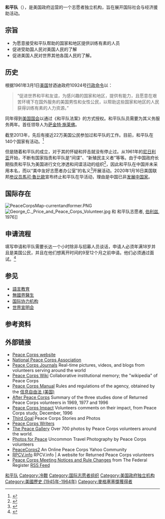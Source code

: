 {{NoteTA
|F=zh-hans:和平队; zh-tw:和平工作團;
|T=zh-cn:和平队; zh-tw:和平工作團;
|1=zh-hans:和平队; zh-hant:和平工作團;
|2=zh-cn:和平队; zh-tw:和平工作團;
}}
{{Infobox Government agency
|agency_name     = 和平队
|logo            = Peace corps logo16.svg
|logo_width      = 250
|logo_height     = 
|logo_caption    = 美国和平队标识
|seal            =
|seal_width      =
|seal_caption    =
|formed          = {{Start date and age|1961|03|01}}
|preceding1      =
|preceding2      =
|dissolved       =
|superseding     =
|jurisdiction    =
|headquarters    =  美国[[华盛顿哥伦比亚特区|华盛顿哥伦比亚特区]]<!--1111 20th Street, NW-->
|employees       = 7,000
|budget          = $4.1 亿 (2016 财年)<ref name="fast facts" />
|minister1_name  =
|minister1_pfo   =
|minister2_name  =
|minister2_pfo   =
|chief1_name     = [[Carrie_Hessler-Radelet|Carrie Hessler-Radelet]]<ref>[http://www.peacecorps.gov/about/leadership/depdir/ www.peacecorps.gov] {{Wayback|url=http://www.peacecorps.gov/about/leadership/depdir/ |date=20140216235301 }} Leadership > Acting Director. Retrieved 2013-09-20.</ref>
|chief1_position = (Director)
|parent_agency   = [[美國聯邦政府|美國聯邦政府]]
|child1_agency   =
|child2_agency   =
|website         = {{URL|https://www.peacecorps.gov}}
|footnotes       =
}}
'''和平队'''（{{lang-en|Peace Corps}}），是美国政府运营的一个志愿者独立机构，旨在展开国际社会与经济援助活动。

==宗旨==
* 为愿意接受和平队帮助的国家和地区提供训练有素的人员
* 促进受助国人民对美国人民的了解
* 促进美国人民对世界其他各国人民的了解。

== 历史 ==
根据1961年3月1日[[美国|美国]]甘迺迪政府10924号[[行政命令|行政命令]]以：
<blockquote>
“促进世界和平和友谊，为感兴趣的国家和地区，提供有能力，且愿意在艰苦环境下在国外服务的美国男性和女性公民，以帮助这些国家和地区的人民获得训练有素的人力资源。”
</blockquote>

同年得到[[美国国会|美国国会]]以通过《和平队法案》的方式授权。和平队队员需要为其义务服务两年。首任领导人为[[萨金特·施莱佛|萨金特·施莱佛]]。

截至2013年，先后有接近22万美国公民参加过和平队的工作。目前，和平队在140个国家有活动。<ref name="fast facts">{{cite web |url=http://www.peacecorps.gov/about/fastfacts/ |title=Fast Facts What Is Peace Corps? Learn About Peace Corps Peace Corps |accessdate=January 22, 2009 |archive-date=2016-05-19 |archive-url=https://web.archive.org/web/20160519183428/http://www.peacecorps.gov/about/fastfacts/ |dead-url=no }}</ref>

但是随着和平队的成立，对于其的怀疑和抨击就没有停止过。从1961年的[[尼日利亚|尼日利亚]]开始，不断有国家指责和平队是“间谍”、“新殖民主义者”等等。由于中国政府长期指责和平队为美国进行文化渗透和间谍活动的组织<ref>{{Cite web |url=http://www.cnki.com.cn/Article/CJFDTotal-DNYY196501015.htm |title=美国“和平队”在菲律宾的情况|author1=烏斯哈·馬哈雅尼|author2=王秀|accessdate=2009-05-22 |archive-date=2020-01-19 |archive-url=https://web.archive.org/web/20200119072503/http://www.cnki.com.cn/Article/CJFDTotal-DNYY196501015.htm |dead-url=no }}</ref>，因此和平队在中国并未采用本名，而以“美中友好志愿者办公室”的名义<ref>{{cite web
|url=http://202.205.177.9/edoas/website18/18/info5118.htm
|title=美中友好志愿者项目
|url-status=dead
|archive-url=https://archive.ph/K2uZ
|archive-date=2012-07-18
}}</ref>开展活动。2020年1月16日美国联邦[[参议员|参议员]][[馬可·魯比歐|馬可·魯比歐]]宣布终止和平队在华活动，理由是中国已非[[发展中国家|发展中国家]]。

== 国际存在 ==
[[File:PeaceCorpsMap-currentandformer.PNG|thumb]]
[[File:George_C._Price_and_Peace_Corps_Volunteer.jpg|thumb]] 和 和平队志愿者, [[伯利兹|伯利兹]], 1976]]

== 申请流程 ==
填写申请和平队需要长达一个小时除非与招募人员谈话，申请人必须年满18岁并且是美国公民，并且在他们想离开时间的9至12个月之前申请。他们必须通过面试。<ref>{{cite web |url=https://www.peacecorps.gov/apply/ |title=One must be 18 years old and a U.S. Citizen to apply |last= |first= |date= |website=Peacecorps |access-date=8 October 2016 |archive-date=2020-12-22 |archive-url=https://web.archive.org/web/20201222182317/https://www.peacecorps.gov/apply/ |dead-url=no }}</ref>

== 参见 ==
*[[語言教育|語言教育]]
*[[無國界醫生|無國界醫生]]
*[[国际协力机构|国际协力机构]]
*[[世界宣明会|世界宣明会]]

== 参考资料 ==
{{reflist}}

== 外部链接 ==
* [https://www.peacecorps.gov Peace Corps website]{{Wayback|url=https://www.peacecorps.gov/ |date=20060929190134 }} 	
* [http://www.rpcv.org National Peace Corps Association]{{Wayback|url=http://www.rpcv.org/ |date=20070911003714 }}
* [https://web.archive.org/web/20060825080204/http://www.peacecorpsjournals.com/ Peace Corps Journals] Real-time pictures, videos, and blogs from volunteers serving around the world
* [https://web.archive.org/web/20180307201120/http://peacecorpswiki.com/ Peace Corps Wiki] Collaborative institutional memory; the "wikipedia" of Peace Corps
* [http://www.peacecorpsjournals.com/manual/ Peace Corps Manual]{{Wayback|url=http://www.peacecorpsjournals.com/manual/ |date=20060825080204 }} Rules and regulations of the agency, obtained by the [[信息自由法_(美国)|信息自由法 (美国)]]	
* [https://archive.ph/2WdUx After Peace Corps] {{Wayback|url=https://archive.ph/2WdUx |date=20220426082520 }} Summary of the three studies done of Returned Peace Corps volunteers in 1969, 1977 and 1996
* [https://web.archive.org/web/20091206235405/http://knol.google.com/k/andrew-czernek/peace-corps-impact Peace Corps Impact] Volunteers comments on their impact, from Peace Corps study, December, 1996	
* [http://www.thirdgoal.com/ Third Goal]{{Wayback|url=http://www.thirdgoal.com/ |date=20100420071728 }} Peace Corps Stories and Photos 	
* [http://peacecorpswriters.org/ Peace Corps Writers]{{Wayback|url=http://peacecorpswriters.org/ |date=20201210174737 }} 	 	
* [http://www.PeaceGallery.org/ The Peace Gallery]{{Wayback|url=http://www.peacegallery.org/ |date=20201128134627 }} Over 700 photos by Peace Corps volunteers around the world.
* [https://web.archive.org/web/20090604091558/http://www.photosforpeace.org/ Photos for Peace] Uncommon Travel Photography by Peace Corps volunteers	
* [http://groups.yahoo.com/group/peacecorps2/ PeaceCorps2]{{Wayback|url=http://groups.yahoo.com/group/peacecorps2/ |date=20130518203939 }} An Online Peace Corps Yahoo Community 
* [https://web.archive.org/web/20080827161911/http://rpcv.info/ RPCV.info] RPCV.info | A website for Returned Peace Corps volunteers
* [https://web.archive.org/web/20061116040110/http://thefederalregister.com/b.p/department/PEACE_CORPS/ Peace Corps Meeting Notices and Rule Changes] from The Federal Register [https://web.archive.org/web/20091113143421/http://www.thefederalregister.com/rss/department/PEACE_CORPS/ RSS Feed]

{{DEFAULTSORT:Peace Corps}}
[[Category:和平队|]]
[[Category:冷戰|Category:冷戰]]
[[Category:国际志愿者组织|Category:国际志愿者组织]]
[[Category:美国政府独立机构|Category:美国政府独立机构]]
[[Category:美國歷史_(1945年-1964年)|Category:美國歷史 (1945年-1964年)]]
[[Category:麥格塞塞獎獲得者|Category:麥格塞塞獎獲得者]]